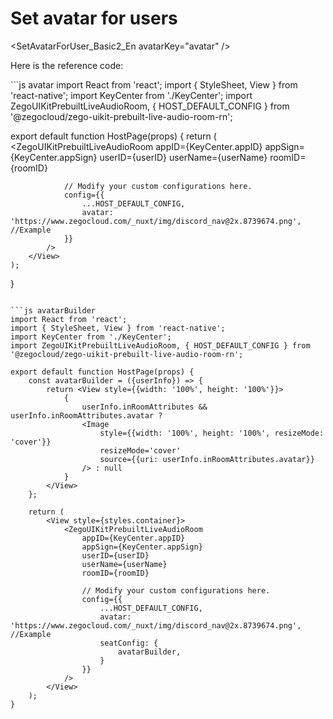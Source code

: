 
# Set avatar for users

<SetAvatarForUser_Basic2_En avatarKey="avatar" />

Here is the reference code:

<CodeGroup>
```js avatar
import React from 'react';
import { StyleSheet, View } from 'react-native';
import KeyCenter from './KeyCenter';
import ZegoUIKitPrebuiltLiveAudioRoom, { HOST_DEFAULT_CONFIG } from '@zegocloud/zego-uikit-prebuilt-live-audio-room-rn';

export default function HostPage(props) {
    return (
        <View style={styles.container}>
            <ZegoUIKitPrebuiltLiveAudioRoom
                appID={KeyCenter.appID}
                appSign={KeyCenter.appSign}
                userID={userID}
                userName={userName}
                roomID={roomID}
                
                // Modify your custom configurations here.
                config={{
                    ...HOST_DEFAULT_CONFIG,
                    avatar: 'https://www.zegocloud.com/_nuxt/img/discord_nav@2x.8739674.png', //Example
                }}
            />
        </View>
    );
}
```

```js avatarBuilder
import React from 'react';
import { StyleSheet, View } from 'react-native';
import KeyCenter from './KeyCenter';
import ZegoUIKitPrebuiltLiveAudioRoom, { HOST_DEFAULT_CONFIG } from '@zegocloud/zego-uikit-prebuilt-live-audio-room-rn';

export default function HostPage(props) {
    const avatarBuilder = ({userInfo}) => {
        return <View style={{width: '100%', height: '100%'}}>
            {
                userInfo.inRoomAttributes && userInfo.inRoomAttributes.avatar ?
                <Image
                    style={{width: '100%', height: '100%', resizeMode: 'cover'}}
                    resizeMode='cover'
                    source={{uri: userInfo.inRoomAttributes.avatar}}
                /> : null
            }
        </View>
    };

    return (
        <View style={styles.container}>
            <ZegoUIKitPrebuiltLiveAudioRoom
                appID={KeyCenter.appID}
                appSign={KeyCenter.appSign}
                userID={userID}
                userName={userName}
                roomID={roomID}
                
                // Modify your custom configurations here.
                config={{
                    ...HOST_DEFAULT_CONFIG,
                    avatar: 'https://www.zegocloud.com/_nuxt/img/discord_nav@2x.8739674.png', //Example
                    seatConfig: {
                        avatarBuilder,
                    }
                }}
            />
        </View>
    );
}
```
</CodeGroup>
